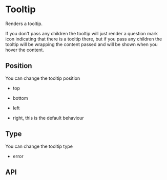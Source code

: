 

<Meta of={TooltipStories} />

# Tooltip

Renders a tooltip.

<Canvas of={TooltipStories.Primary} />

If you don't pass any children the tooltip will just render a question mark icon indicating that there is a tooltip there, but if you pass any children the tooltip will be wrapping the content passed and will be shown when you hover the content.

<Canvas of={TooltipStories.Children} />

## Position

You can change the tooltip position

-   top

    <Canvas of={TooltipStories.Top} />

-   bottom

    <Canvas of={TooltipStories.Bottom} />

-   left

    <Canvas of={TooltipStories.Left} />

-   right, this is the default behaviour
    <Canvas of={TooltipStories.Right} />

## Type

You can change the tooltip type

-   error
    <Canvas of={TooltipStories.Error} />

## API

<ArgTypes of={TooltipStories} />

